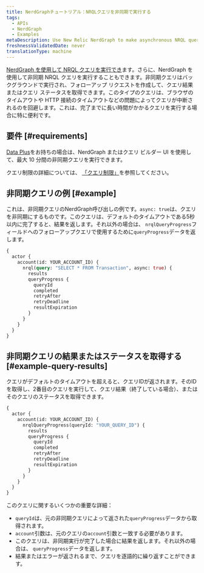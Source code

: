 ```yaml
---
title: NerdGraphチュートリアル：NRQLクエリを非同期で実行する
tags:
  - APIs
  - NerdGraph
  - Examples
metaDescription: Use New Relic NerdGraph to make asynchronous NRQL queries that have longer query duration limits.
freshnessValidatedDate: never
translationType: machine
---
```


[NerdGraph を使用して NRQL クエリを実行でき](/docs/apis/nerdgraph/examples/nerdgraph-nrql-tutorial)ます。さらに、NerdGraph を使用して非同期 NRQL クエリを実行することもできます。非同期クエリはバックグラウンドで実行され、フォローアップ リクエストを作成して、クエリ結果またはクエリ ステータスを取得できます。このタイプのクエリは、ブラウザのタイムアウトや HTTP 接続のタイムアウトなどの問題によってクエリが中断されるのを回避します。これは、完了までに長い時間がかかるクエリを実行する場合に特に便利です。

## 要件 [#requirements]

[Data Plus](/docs/accounts/accounts-billing/new-relic-one-pricing-billing/data-ingest-billing#data-plus)をお持ちの場合は、NerdGraph またはクエリ ビルダー UI を使用して、最大 10 分間の非同期クエリを実行できます。

クエリ制限の詳細については、 [「クエリ制限」](/docs/query-your-data/nrql-new-relic-query-language/get-started/rate-limits-nrql-queries/#query-duration)を参照してください。

## 非同期クエリの例 [#example]

これは、非同期クエリのNerdGraph呼び出しの例です。`async: true`は、クエリを非同期にするものです。このクエリは、デフォルトのタイムアウトである5秒以内に完了すると、結果を返します。それ以外の場合は、 `nrqlQueryProgress`フィールドへのフォローアップクエリで使用するために`queryProgress`データを返します。

```graphql
{
  actor {
    account(id: YOUR_ACCOUNT_ID) {
      nrql(query: "SELECT * FROM Transaction", async: true) {
        results
        queryProgress {
          queryId
          completed
          retryAfter
          retryDeadline
          resultExpiration
        }
      }
    }
  }
}
```

## 非同期クエリの結果またはステータスを取得する [#example-query-results]

クエリがデフォルトのタイムアウトを超えると、クエリIDが返されます。そのIDを取得し、2番目のクエリを実行して、クエリ結果（終了している場合）、またはそのクエリのステータスを取得できます。

```graphql
{
  actor {
    account(id: YOUR_ACCOUNT_ID) {
      nrqlQueryProgress(queryId: "YOUR_QUERY_ID") {
        results
        queryProgress {
          queryId
          completed
          retryAfter
          retryDeadline
          resultExpiration
        }
      }
    }
  }
}
```

このクエリに関するいくつかの重要な詳細：

* `queryId`は、元の非同期クエリによって返された`queryProgress`データから取得されます。
* `account`引数は、元のクエリの`account`引数と一致する必要があります。
* このクエリは、非同期実行が完了した場合に結果を返します。それ以外の場合は、 `queryProgress`データを返します。
* 結果またはエラーが返されるまで、クエリを逐語的に繰り返すことができます。